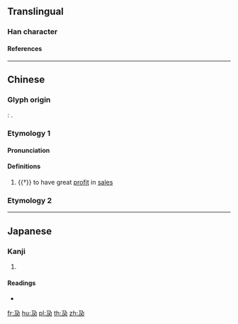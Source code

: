 {{character info/new}}
==Translingual==

===Han character===
{{Han char|rn=34|rad=夂|as=01|sn=4|four=17227|canj=NHSE,NSHE|ids=⿵乃又}}

====References====
{{Han ref|kx=0244.190|dkj=05693|dj=0485.030|hdz=10393.060|uh=5903}}

----

==Chinese==
{{zh-forms}}
{{rfc}}

===Glyph origin===
{{Han etym}}
''{{w|Shuowen}}'': {{Han compound|𠄎|夂|ls=ic}}.

{{etystub|zh}} {{attention|zh|Shuowen is pretty ambiguous about this}}

===Etymology 1===

====Pronunciation====
{{zh-pron
|m=夃
|c=gu2
|mn=qz:ko͘/qz:kó͘
|mc=y
|oc=y
|ma=
|cat=v
}}

====Definitions====
{{zh-hanzi}}

# {{†}} to have great [[profit]] in [[sales]]

===Etymology 2===
{{zh-see|贏}}

----

==Japanese==

===Kanji===
{{ja-kanji|grade=|rs=夂01}}

# {{defn|lang=ja|sort=夂01}}

====Readings====
* {{ja-readings|on=[[こ]] (ko), [[く]] (ku), [[えい]] (ei)|kun=[[もうける]] (moukeru), [[うる]] (uru), [[しばらく]] (shibaraku)}}

[[fr:夃]]
[[hu:夃]]
[[pl:夃]]
[[th:夃]]
[[zh:夃]]